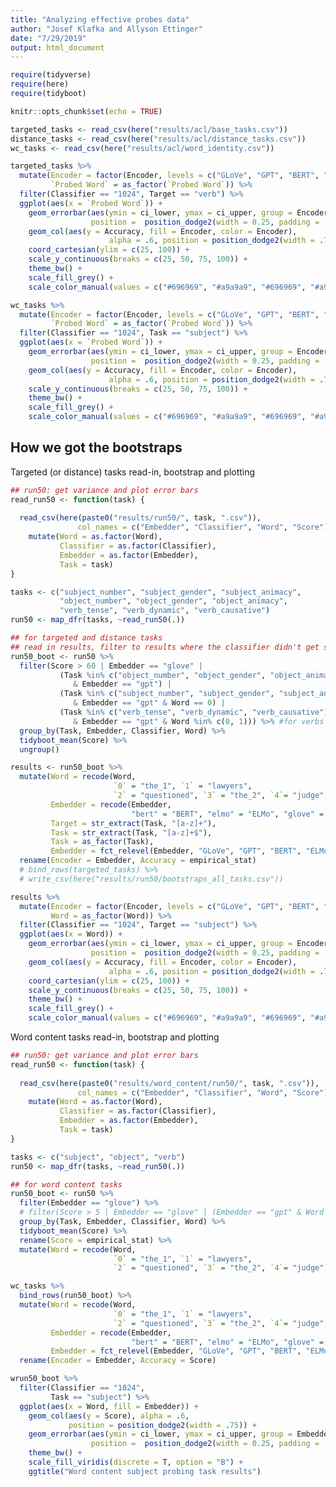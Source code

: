 ```yaml
---
title: "Analyzing effective probes data"
author: "Josef Klafka and Allyson Ettinger"
date: "7/29/2019"
output: html_document
---
```


```r
require(tidyverse)
require(here)
require(tidyboot)

knitr::opts_chunk$set(echo = TRUE)
```

```r
targeted_tasks <- read_csv(here("results/acl/base_tasks.csv"))
distance_tasks <- read_csv(here("results/acl/distance_tasks.csv"))
wc_tasks <- read_csv(here("results/acl/word_identity.csv"))

targeted_tasks %>%
  mutate(Encoder = factor(Encoder, levels = c("GLoVe", "GPT", "BERT", "ELMo")), 
         `Probed Word` = as_factor(`Probed Word`)) %>%
  filter(Classifier == "1024", Target == "verb") %>%
  ggplot(aes(x = `Probed Word`)) + 
    geom_errorbar(aes(ymin = ci_lower, ymax = ci_upper, group = Encoder), alpha = 1, 
                  position =  position_dodge2(width = 0.25, padding = .75)) + 
    geom_col(aes(y = Accuracy, fill = Encoder, color = Encoder), 
                      alpha = .6, position = position_dodge2(width = .75)) + 
    coord_cartesian(ylim = c(25, 100)) + 
    scale_y_continuous(breaks = c(25, 50, 75, 100)) + 
    theme_bw() + 
    scale_fill_grey() + 
    scale_color_manual(values = c("#696969", "#a9a9a9", "#696969", "#a9a9a9"))

wc_tasks %>%
  mutate(Encoder = factor(Encoder, levels = c("GLoVe", "GPT", "BERT", "ELMo")), 
         `Probed Word` = as_factor(`Probed Word`)) %>%
  filter(Classifier == "1024", Task == "subject") %>%
  ggplot(aes(x = `Probed Word`)) + 
    geom_errorbar(aes(ymin = ci_lower, ymax = ci_upper, group = Encoder), alpha = 1, 
                  position =  position_dodge2(width = 0.25, padding = .75)) + 
    geom_col(aes(y = Accuracy, fill = Encoder, color = Encoder), 
                      alpha = .6, position = position_dodge2(width = .75)) + 
    scale_y_continuous(breaks = c(25, 50, 75, 100)) + 
    theme_bw() + 
    scale_fill_grey() + 
    scale_color_manual(values = c("#696969", "#a9a9a9", "#696969", "#a9a9a9"))
```

## How we got the bootstraps

Targeted (or distance) tasks read-in, bootstrap and plotting 
```r
## run50: get variance and plot error bars
read_run50 <- function(task) {
  
  read_csv(here(paste0("results/run50/", task, ".csv")), 
               col_names = c("Embedder", "Classifier", "Word", "Score")) %>%
    mutate(Word = as.factor(Word),
           Classifier = as.factor(Classifier), 
           Embedder = as.factor(Embedder),
           Task = task)
}

tasks <- c("subject_number", "subject_gender", "subject_animacy",
           "object_number", "object_gender", "object_animacy",
           "verb_tense", "verb_dynamic", "verb_causative")
run50 <- map_dfr(tasks, ~read_run50(.))
```

```r
## for targeted and distance tasks
## read in results, filter to results where the classifier didn't get stuck in a local minimum
run50_boot <- run50 %>%
  filter(Score > 60 | Embedder == "glove" |
           (Task %in% c("object_number", "object_gender", "object_animacy") #for objects
              & Embedder == "gpt") |
           (Task %in% c("subject_number", "subject_gender", "subject_animacy") #for subjects
              & Embedder == "gpt" & Word == 0) |
           (Task %in% c("verb_tense", "verb_dynamic", "verb_causative")
              & Embedder == "gpt" & Word %in% c(0, 1))) %>% #for verbs
  group_by(Task, Embedder, Classifier, Word) %>%
  tidyboot_mean(Score) %>%
  ungroup() 

results <- run50_boot %>%
  mutate(Word = recode(Word, 
                       `0` = "the_1", `1` = "lawyers", 
                       `2` = "questioned", `3` = "the_2", `4`= "judge"), 
         Embedder = recode(Embedder, 
                           "bert" = "BERT", "elmo" = "ELMo", "glove" = "GLoVe", "gpt" = "GPT"),
         Target = str_extract(Task, "[a-z]+"),
         Task = str_extract(Task, "[a-z]+$"), 
         Task = as_factor(Task),
         Embedder = fct_relevel(Embedder, "GLoVe", "GPT", "BERT", "ELMo")) %>%
  rename(Encoder = Embedder, Accuracy = empirical_stat) 
  # bind_rows(targeted_tasks) %>%
  # write_csv(here("results/run50/bootstraps_all_tasks.csv"))

results %>%
  mutate(Encoder = factor(Encoder, levels = c("GLoVe", "GPT", "BERT", "ELMo")), 
         Word = as_factor(Word)) %>%
  filter(Classifier == "1024", Target == "subject") %>%
  ggplot(aes(x = Word)) + 
    geom_errorbar(aes(ymin = ci_lower, ymax = ci_upper, group = Encoder), alpha = 1, 
                  position =  position_dodge2(width = 0.25, padding = .75)) + 
    geom_col(aes(y = Accuracy, fill = Encoder, color = Encoder), 
                      alpha = .6, position = position_dodge2(width = .75)) + 
    coord_cartesian(ylim = c(25, 100)) + 
    scale_y_continuous(breaks = c(25, 50, 75, 100)) + 
    theme_bw() + 
    scale_fill_grey() + 
    scale_color_manual(values = c("#696969", "#a9a9a9", "#696969", "#a9a9a9"))
```

Word content tasks read-in, bootstrap and plotting
```r
## run50: get variance and plot error bars
read_run50 <- function(task) {
  
  read_csv(here(paste0("results/word_content/run50/", task, ".csv")), 
               col_names = c("Embedder", "Classifier", "Word", "Score")) %>%
    mutate(Word = as.factor(Word),
           Classifier = as.factor(Classifier), 
           Embedder = as.factor(Embedder),
           Task = task)
}

tasks <- c("subject", "object", "verb")
run50 <- map_dfr(tasks, ~read_run50(.))
```

```r
## for word content tasks
run50_boot <- run50 %>%
  filter(Embedder == "glove") %>%
  # filter(Score > 5 | Embedder == "glove" | (Embedder == "gpt" & Word == 0)) %>% 
  group_by(Task, Embedder, Classifier, Word) %>%
  tidyboot_mean(Score) %>%
  rename(Score = empirical_stat) %>%
  mutate(Word = recode(Word, 
                       `0` = "the_1", `1` = "lawyers", 
                       `2` = "questioned", `3` = "the_2", `4`= "judge"))

wc_tasks %>%
  bind_rows(run50_boot) %>%
  mutate(Word = recode(Word, 
                       `0` = "the_1", `1` = "lawyers", 
                       `2` = "questioned", `3` = "the_2", `4`= "judge"), 
         Embedder = recode(Embedder, 
                           "bert" = "BERT", "elmo" = "ELMo", "glove" = "GLoVe", "gpt" = "GPT"),
         Embedder = fct_relevel(Embedder, "GLoVe", "GPT", "BERT", "ELMo")) %>%
  rename(Encoder = Embedder, Accuracy = Score) 

wrun50_boot %>%
  filter(Classifier == "1024", 
         Task == "subject") %>%
  ggplot(aes(x = Word, fill = Embedder)) + 
    geom_col(aes(y = Score), alpha = .6, 
             position = position_dodge2(width = .75)) + 
    geom_errorbar(aes(ymin = ci_lower, ymax = ci_upper, group = Embedder), alpha = 1, 
                  position =  position_dodge2(width = 0.25, padding = .75)) + 
    theme_bw() + 
    scale_fill_viridis(discrete = T, option = "B") +
    ggtitle("Word content subject probing task results")
```